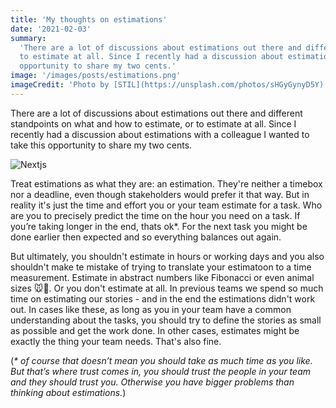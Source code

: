 ```yaml
---
title: 'My thoughts on estimations'
date: '2021-02-03'
summary:
  'There are a lot of discussions about estimations out there and different standpoints on what and how to estimate, or
  to estimate at all. Since I recently had a discussion about estimations with a colleague I wanted to take this
  opportunity to share my two cents.'
image: '/images/posts/estimations.png'
imageCredit: 'Photo by [STIL](https://unsplash.com/photos/sHGyGynyD5Y)'
---
```


There are a lot of discussions about estimations out there and different standpoints on what and how to estimate, or to
estimate at all. Since I recently had a discussion about estimations with a colleague I wanted to take this opportunity
to share my two cents.

<Image src="/images/posts/estimations.png" alt="Nextjs" width={1950} height={825} priority />

Treat estimations as what they are: an estimation. They're neither a timebox nor a deadline, even though stakeholders
would prefer it that way. But in reality it's just the time and effort you or your team estimate for a task. Who are you
to precisely predict the time on the hour you need on a task. If you’re taking longer in the end, thats ok\*. For the
next task you might be done earlier then expected and so everything balances out again.

But ultimately, you shouldn't estimate in hours or working days and you also shouldn't make te mistake of trying to
translate your estimatoon to a time measurement. Estimate in abstract numbers like Fibonacci or even animal sizes 🐭🐘.
Or you don't estimate at all. In previous teams we spend so much time on estimating our stories - and in the end the
estimations didn't work out. In cases like these, as long as you in your team have a common understanding about the
tasks, you should try to define the stories as small as possible and get the work done. In other cases, estimates might
be exactly the thing your team needs. That's also fine.

(_\* of course that doesn’t mean you should take as much time as you like. But that’s where trust comes in, you should
trust the people in your team and they should trust you. Otherwise you have bigger problems than thinking about
estimations._)
